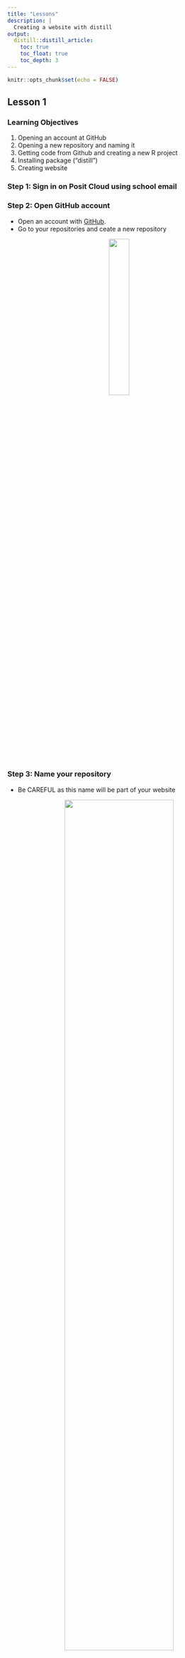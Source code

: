 ```yaml
---
title: "Lessons"
description: |
  Creating a website with distill 
output: 
  distill::distill_article:
    toc: true
    toc_float: true
    toc_depth: 3
---
```


```r
knitr::opts_chunk$set(echo = FALSE)
```

## Lesson 1

### Learning Objectives

1.	Opening an account at GitHub 
2.	Opening a new repository and naming it
3.	Getting code from Github and creating a new R project
4.	Installing package (“distill”)
5.	Creating website 

### Step 1: Sign in on Posit Cloud using school email

### Step 2: Open GitHub account

- Open an account with [GitHub](https://github.com/).
- Go to your repositories and ceate a new repository

<center>

![](images/Picture20.png){width=30%}

</center>

### Step 3: Name your repository

- Be CAREFUL as this name will be part of your website


<center>

![](images/repname.png){width=70%}
</center>

- Tick the box to 'Add a README file'

<center>
![](images/readmerep.png){width=70%}
</center>

- Click 'Create repository'.

### Step 4: Clone repo and open new project on R

- Click on the green code button and copy URL

<center>
![](images/Picture23a.png){width=50%}
</center>

- Go to R positcloud and open new project (from Git Repository)

<center>

![](images/Picture24.png){width=50%}
</center>

- Paste in the code that you copied at GitHub



### Step 5: Setup R 

- Open Project and change appearance.

**Tools-> global options > Appearance**

- Scroll down to the Editor theme and choose the theme you like best.

- Click 'Apply' and 'Ok'.

- (Optional) If you want to see your changes in R instead of a new window

**Tools-> global options > R Markdown > show output preview in "Viewer Pane"**

### Step 6: Install distill package

-	Install “distill” using this code (type in console)  

```r

install.packages("distill")

```

- Click ENTER


![](images/Picture25.png)
 
- Then type this code

```r

library(distill)

```


- click ENTER
 
 
- Go to packages (bottom right pane) and check if there is a ‘tick’ next to the distill box

![](images/Picture26.png){width=75%}

- Close and open project again and then the Build button will appear in the top right pane.

### Step 7: Create website

- Copy and paste this code in console making sure you write the name of your website

```r

create_website(dir = ".", title ="name of your website", gh_pages = TRUE)

```
Example: 

<center>
![](images/Picture80.png)
</center>

- Click 'ENTER' to run code

- click **Build** (in top right window) and then **Build Website**

- Note: If you don't see Build tab, close out of your workspace and reopen and the Build tab should appear.

- There may be another message "Do you want to install these packages now?", click 'yes' and it should build your website.

**Your website is now ready to view.**

 We will learn about layouts in the next lesson.
 
<center>
![](images/4.png){width=70%}
</center>




## Lesson 2 

### Learning objectives
1)	Find a good layout for your website homepage
2)	Change the title in YAML
3)	Add text on the homepage


### Step 1: Choose layout
Choose a layout/template from this website 
[Seankross postcards](https://github.com/seankross/postcards)

- Click on the link and scroll down to see examples of different homepage templates.

- For example the first template is called "Jolla", the next is called "Jolla Blue", and after that there is "Trestles".

- Continue scolling to see all the available templates to choose from.

- You need to remember the name of the template you want to use.

- Go back to positcloud add this code and click ENTER
 

```r

install.packages("postcards")
```


### Step 2: Delete the old index file

- Tick index.rmd in Files tab (bottom right pane)

- Delete index.rmd file

-- The reason you did this is because the index.rmd file is the code for our homepage. You should delete the old index.rmd file because in the next step you will create a new index.rmd file that uses the template of your choosing.


### Step 3: Create template for homepage

Add this code to console with your chosen template name for example:

```r

create_article(file ="index", template= "trestles", package = "postcards")

```

- In this example we are using the trestles template but you should include the name of the template you like best.The choices are: "jolla", "trestles", "onofre", "solana". 

- Note: It is important to make sure the templates are spelt correctly or you will get an error message. 

- Your index.rmd should automatically open up in Source Editor.

- In Source Editor (top left pane) type this code after output (roughly around line 15) in a new line:

```r

site: distill::distill_website


```

<center>
![](images/Picture8.png){width=50%}
</center>

•	This creates the template for the homepage

•	Change title to the name of your website.

- **Knit** to see a preview of the homepage.

- We will change the image in a later lesson.

### Step 4: Writing text on the homepage

- Now add all your info on your homepage under the YAML chunk (around line 18)

- Change layout of page using these symbols

- Use # for headings; # main heading, ## subheading, ### smaller subheading and so on.

- For bold use ** before and after the word **

- For italics use * before and after the word *

- Save all your changes by clicking on **Knit** and then **Build**

<center>
![](images/4.png){width=70%}
</center>


## Lesson 3 

### Learning objectives: 

1)	Personalise homepage
2)  Add images to homepage
3)	Add emoji's

### Step 1: Add images to homepage

- On your computer desktop make a new folder called "Images".

- Save all the images you want to use in the folder.Rename the images to simple names without any spaces. For example instead of "my favorite breed of cat.png", put "cat1.png".

- If possible, right click the folder and choose 'compress to ZIP file'.

<center>
![](images/222.png){width=50%}
</center>

- Now in your R Positcloud go to bottom right pane and click 'Upload' and select compressed images folder

- If you cannot compress the images folder to zip file then go to the Files tab in the bottom right pane and click 'New folder' and name it 'Images'. Click on the folder to open it and upload your images one by one into the folder. 

- Be careful: Do not change the "Target Directory". Click on "Choose file".

<center>
![](images/upload.png){width=50%}
</center>

- Now you can use all your pictures in your website

### Step 2: Change main picture on your homepage

- Under the Files tab in the bottom right pane select 'index.rmd'

- In the Source Editor (top left pane) you can see "image:", (around line 2)

- To change the default image to one of your own images, in between the speech marks you need to enter the image pathway along with the correct file extension.

- To enter the correct pathway, you need to first write the folder name containing the image followed by the actual name of the image and end with the correct file extension.

- In the below example we have entered "images/flower2.jpg", so "images" is the folder, "flower2" is the name of the actual image, and "jpg" is the extension.

- Note: Be careful. The pathway is case sensitive.

<center>
![Example](images/Picture28.png){width=60%}
</center>
- To add picture on any page use this format: 

```r

![title of image](images/name of pic.jpg)

```

- After you have added an image KNIT to see if it looks good.

- To adjust the size of the image add {width=30%} or whatever percentage you want after the image pathway.

Example: 

```r

![Flower](images/flower2.jpg){width=30%}

```

### Step 3: Insert emoji 

- Run this code in console (bottom left pane)

```r

install.packages("devtools")

```

- Click ENTER

- then this code: 

```r

devtools::install_github("hadley/emo")

```

- Click ENTER

- Now you can add emoji like this:

```r

`r emo::ji("smile")` 

```

- For more emoji names visit [this page](https://github.com/hadley/emo)


- click **Build** (in top right window) and **then Build Website**

<center>
![](images/4.png){width=70%}
</center>

## Lesson 4 

### Learning objectives: 
1)	Add new pages to your website
2)	Add icons to buttons and personalse

### Step 1: Adding more pages to your website

- Under the Files tab click the 'site.yml' file. You will find it in the bottom right pane.

- Now copy the 2 lines starting with 'text' and 'href'.

- Paste underneath and replace whatever is after text with the name of one of your website pages.

- Change the href name to match the page name.

- Repeat these steps for every page in your website.

EXAMPLE:

![](images/yml.png){width=40%}

- In the console (bottom left pane) type this code to create a new page.

```r

create_article("name")
```

- The name you use needs to be exactly the same as "href" name that you used in 'site.yml' file.

- **Knit** this new page and it will appear in the Source Editor pane.

- Change the title to the name of your page.

- Scroll down and type in whatever text you want to see on your page.

- Make your code look **exactly** like this by deleting unwanted lines.

![](images/newp.png){width=90%}
 
 **KNIT**
 
### Step 2: Add icons to buttons
 
- Choose 'index.rmd' file

- In the Source Editor change the 'label' and 'url' lines to look like this.

- Note: Be very careful with spaces, speech marks, brackets etc.

```r

  - label: '<i class="fab fa-twitter"></i> Twitter'
    url: 'https://twitter.com/R_Girls_School target="_blank"'
  - label: '<i class="fab fa-github"></i> GitHub'
    url: 'https://github.com/R-Girls target="_blank"'
  - label: '<i class="fas fa-envelope"></i> Contact Us'
    url: "mailto:maryam.nawaz@greenoak.bham.sch.uk"

```
 
- **Knit** and see changes

- "Target=_blank" makes sure that the link opens in a new tab (window)

- (Optional) Use your own personal Twitter and GitHub url's

- Insert your school email address.

- For more icons-> Go to [website](https://fontawesome.com/search), search and copy code between the <> marks

- Keep clicking **Knit** to see changes

- Click **Build** (in top right window) and **then Build Website**

### Step 3:  To push to Github (going ONLINE)

- Enter the following code in console

```r

install.packages("usethis")

```

- click ENTER

- Now enter this code into console using your login details with Github

```r

usethis::use_git_config(user.name= "your user name",user.email= "your email")

```

- Enter in console 

```r
usethis::create_github_token()

```

and get token from Github (90 days)

- Now paste this code into console

```r

gitcreds::gitcreds_set()
```

- **Enter password or token:** insert password here

- Save this code somewhere as you might need it again later.

- Now go to Git ( top right window) -> click on **commit**

- Tick all the boxes 

- Add a message and click **commit** ->  and then Click **push**

- Your website should have updated on Github. Go to check on Github.com

**On Github website:**

Go to settings -> Pages -> change branch main to /docs

<center>
![](images/Picture33.png){width=50%}
</center>

**Then view your website as its ONLINE now.**

<center>
![](images/4.png){width=70%}
</center>

## Lesson 5

### Learning objectives: 
1)	Create a css file for theme
2)	Import google fonts
3)	Import colours for layout

### Stage 1: Create new theme -> css file

- Add this code to console   

```r

create_theme("my-theme")

```

- On _site.yml add line of code after output_dir: 

```r

theme: my_theme.css

```

![](images/Picture14.png){width=40%}

### Step 2: Change your font

- Import google fonts from this [website](https://fonts.google.com/)

- Search for fav font and select @import 

- Copy the code in between the style tags < style>

- Now add at the **top** of css file all the fonts you want to use.

![](images/Picture32.png){width=50%}



- Always **knit** to see changes until you are happy with font type and size

### Step 3: Choose color palette     

- Go to [coolers website](https://coolors.co/)

- Make a palette and download for later use.

- You can lock colors you like or press space bar for new colors.

![](images/Picture17.png) 

- To make changes choose your 'my_theme.css' file. See example below :

![](images/css2.png){width=70%}

  
### Step 4: Saving Changes

After making all the changes you want save on github

- click **Build** (in top right window) and **then Build Website**

- Commit- push to save on website as mentioned above

<center>
![](images/4.png){width=70%}
</center>

## Lesson 6
### Learning objectives: 
1)	Changing the font colours
2)	Change button colours
3)	Include a navigation bar
4)	Add table of contents

### Step 1: Change colour of biggest font

Copy this code at the bottom of css file

```r


h1 {
	  color: #C34A79;
	  font-size: 36px;
	}
```

Now you can change the colour and font size of your biggest font on website

### Step2: To change button colours

Copy this code at the bottom of your css file.

```r
  .btn-outline-dark {
	    background-color: transparent; 
	    color: rgba(195, 74, 121);
	    border: 1px solid;
	    border-color: rgba(195, 74, 121);
	}
	

	.btn-outline-dark:hover {
	    background-color: rgba(195, 74, 121);
	    border-color: rgba(195, 74, 121);
	    color: white;
	}

```


- Now you change colours of button using coolers.co website.

- Also look at [R Grilsgithub](https://github.com/R-Girls/website/blob/main/rgirls-theme.css) for further codes.


### Step 3: Menu bar (dropdown)

- Go to _site.yml

- The menu argument allows you to add dropdown options in the header.

- 	Make sure the spaces are properly formatted or you’ll get an error (even one tab off on menu as example)

- Note: the links won’t work yet because we haven’t created the pages yet


![Example](images/Picture18.png){width=75%}

### Step 4: Add table of contents

- Add this code at the top of your page


```r
    toc: true
    toc_depth: 3
    toc_float: true

```


- toc means table of content

- toc_depth is the the differet levels of headers you used

![](images/Picture34.png){width=50%}

- click **Build** (in top right window) and **then Build Website**

- Push all changes to Github

**Hope you enjoyed making your new website with R `r emo::ji("smile")`**

![](images/2.png) 